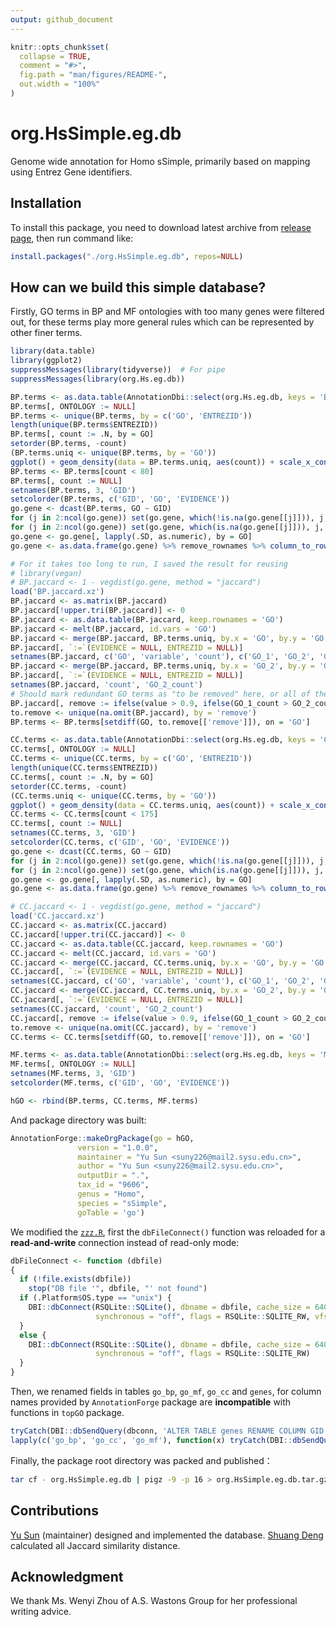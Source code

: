```yaml
---
output: github_document
---
```


<!-- README.md is generated from README.Rmd. Please edit that file -->

```r
knitr::opts_chunk$set(
  collapse = TRUE,
  comment = "#>",
  fig.path = "man/figures/README-",
  out.width = "100%"
)
```
# org.HsSimple.eg.db

<!-- badges: start -->
<!-- badges: end -->

Genome wide annotation for Homo sSimple, primarily based on mapping using Entrez Gene identifiers.

## Installation

To install this package, you need to download latest archive from [release page](https://github.com/bioinformatist/org.HsSimple.eg.db/releases), then run command like:

```r
install.packages("./org.HsSimple.eg.db", repos=NULL)
```

## How can we build this simple database?

Firstly, GO terms in BP and MF ontologies with too many genes were filtered out, for these terms play more general rules which can be represented by other finer terms.

```r
library(data.table)
library(ggplot2)
suppressMessages(library(tidyverse))  # For pipe
suppressMessages(library(org.Hs.eg.db))

BP.terms <- as.data.table(AnnotationDbi::select(org.Hs.eg.db, keys = 'BP', columns = c('GO', 'ENTREZID'), keytype = "ONTOLOGY"))
BP.terms[, ONTOLOGY := NULL]
BP.terms <- unique(BP.terms, by = c('GO', 'ENTREZID'))
length(unique(BP.terms$ENTREZID))
BP.terms[, count := .N, by = GO]
setorder(BP.terms, -count)
(BP.terms.uniq <- unique(BP.terms, by = 'GO'))
ggplot() + geom_density(data = BP.terms.uniq, aes(count)) + scale_x_continuous(breaks = seq.int(0, 80, 10), labels = seq.int(0, 80, 10), limits = c(0, 100))
BP.terms <- BP.terms[count < 80]
BP.terms[, count := NULL]
setnames(BP.terms, 3, 'GID')
setcolorder(BP.terms, c('GID', 'GO', 'EVIDENCE'))
go.gene <- dcast(BP.terms, GO ~ GID)
for (j in 2:ncol(go.gene)) set(go.gene, which(!is.na(go.gene[[j]])), j, 1L)
for (j in 2:ncol(go.gene)) set(go.gene, which(is.na(go.gene[[j]])), j, 0L)
go.gene <- go.gene[, lapply(.SD, as.numeric), by = GO]
go.gene <- as.data.frame(go.gene) %>% remove_rownames %>% column_to_rownames(var = "GO")

# For it takes too long to run, I saved the result for reusing
# library(vegan)
# BP.jaccard <- 1 - vegdist(go.gene, method = "jaccard")
load('BP.jaccard.xz')
BP.jaccard <- as.matrix(BP.jaccard)
BP.jaccard[!upper.tri(BP.jaccard)] <- 0
BP.jaccard <- as.data.table(BP.jaccard, keep.rownames = 'GO')
BP.jaccard <- melt(BP.jaccard, id.vars = 'GO')
BP.jaccard <- merge(BP.jaccard, BP.terms.uniq, by.x = 'GO', by.y = 'GO')
BP.jaccard[, `:=`(EVIDENCE = NULL, ENTREZID = NULL)]
setnames(BP.jaccard, c('GO', 'variable', 'count'), c('GO_1', 'GO_2', 'GO_1_count'))
BP.jaccard <- merge(BP.jaccard, BP.terms.uniq, by.x = 'GO_2', by.y = 'GO')
BP.jaccard[, `:=`(EVIDENCE = NULL, ENTREZID = NULL)]
setnames(BP.jaccard, 'count', 'GO_2_count')
# Should mark redundant GO terms as "to be removed" here, or all of them will be kept
BP.jaccard[, remove := ifelse(value > 0.9, ifelse(GO_1_count > GO_2_count, GO_1, GO_2), NA), by = .I]
to.remove <- unique(na.omit(BP.jaccard), by = 'remove')
BP.terms <- BP.terms[setdiff(GO, to.remove[['remove']]), on = 'GO']

CC.terms <- as.data.table(AnnotationDbi::select(org.Hs.eg.db, keys = 'CC', columns = c('GO', 'ENTREZID'), keytype = "ONTOLOGY"))
CC.terms[, ONTOLOGY := NULL]
CC.terms <- unique(CC.terms, by = c('GO', 'ENTREZID'))
length(unique(CC.terms$ENTREZID))
CC.terms[, count := .N, by = GO]
setorder(CC.terms, -count)
(CC.terms.uniq <- unique(CC.terms, by = 'GO'))
ggplot() + geom_density(data = CC.terms.uniq, aes(count)) + scale_x_continuous(limits = c(0, 250))
CC.terms <- CC.terms[count < 175]
CC.terms[, count := NULL]
setnames(CC.terms, 3, 'GID')
setcolorder(CC.terms, c('GID', 'GO', 'EVIDENCE'))
go.gene <- dcast(CC.terms, GO ~ GID)
for (j in 2:ncol(go.gene)) set(go.gene, which(!is.na(go.gene[[j]])), j, 1L)
for (j in 2:ncol(go.gene)) set(go.gene, which(is.na(go.gene[[j]])), j, 0L)
go.gene <- go.gene[, lapply(.SD, as.numeric), by = GO]
go.gene <- as.data.frame(go.gene) %>% remove_rownames %>% column_to_rownames(var = "GO")

# CC.jaccard <- 1 - vegdist(go.gene, method = "jaccard")
load('CC.jaccard.xz')
CC.jaccard <- as.matrix(CC.jaccard)
CC.jaccard[!upper.tri(CC.jaccard)] <- 0
CC.jaccard <- as.data.table(CC.jaccard, keep.rownames = 'GO')
CC.jaccard <- melt(CC.jaccard, id.vars = 'GO')
CC.jaccard <- merge(CC.jaccard, CC.terms.uniq, by.x = 'GO', by.y = 'GO')
CC.jaccard[, `:=`(EVIDENCE = NULL, ENTREZID = NULL)]
setnames(CC.jaccard, c('GO', 'variable', 'count'), c('GO_1', 'GO_2', 'GO_1_count'))
CC.jaccard <- merge(CC.jaccard, CC.terms.uniq, by.x = 'GO_2', by.y = 'GO')
CC.jaccard[, `:=`(EVIDENCE = NULL, ENTREZID = NULL)]
setnames(CC.jaccard, 'count', 'GO_2_count')
CC.jaccard[, remove := ifelse(value > 0.9, ifelse(GO_1_count > GO_2_count, GO_1, GO_2), NA), by = .I]
to.remove <- unique(na.omit(CC.jaccard), by = 'remove')
CC.terms <- CC.terms[setdiff(GO, to.remove[['remove']]), on = 'GO']

MF.terms <- as.data.table(AnnotationDbi::select(org.Hs.eg.db, keys = 'MF', columns = c('GO', 'ENTREZID'), keytype = "ONTOLOGY"))
MF.terms[, ONTOLOGY := NULL]
setnames(MF.terms, 3, 'GID')
setcolorder(MF.terms, c('GID', 'GO', 'EVIDENCE'))

hGO <- rbind(BP.terms, CC.terms, MF.terms)
```

And package directory was built:

```r
AnnotationForge::makeOrgPackage(go = hGO,
               version = "1.0.0",
               maintainer = "Yu Sun <suny226@mail2.sysu.edu.cn>",
               author = "Yu Sun <suny226@mail2.sysu.edu.cn>",
               outputDir = ".",
               tax_id = "9606",
               genus = "Homo",
               species = "sSimple",
               goTable = 'go')
```

We modified the [`zzz.R`](R/zzz.R), first the `dbFileConnect()` function was reloaded for a **read-and-write** connection instead of read-only mode:

```r
dbFileConnect <- function (dbfile)
{
  if (!file.exists(dbfile))
    stop("DB file '", dbfile, "' not found")
  if (.Platform$OS.type == "unix") {
    DBI::dbConnect(RSQLite::SQLite(), dbname = dbfile, cache_size = 64000L,
                   synchronous = "off", flags = RSQLite::SQLITE_RW, vfs = "unix-none")
  }
  else {
    DBI::dbConnect(RSQLite::SQLite(), dbname = dbfile, cache_size = 64000L,
                   synchronous = "off", flags = RSQLite::SQLITE_RW)
  }
}
```

Then, we renamed fields in tables `go_bp`, `go_mf`, `go_cc` and `genes`, for column names provided by `AnnotationForge` package are **incompatible** with functions in `topGO` package.

```r
tryCatch(DBI::dbSendQuery(dbconn, 'ALTER TABLE genes RENAME COLUMN GID to gene_id'), error=function(e) NULL)
lapply(c('go_bp', 'go_cc', 'go_mf'), function(x) tryCatch(DBI::dbSendQuery(dbconn, paste0('ALTER TABLE ', x, ' RENAME COLUMN GO to go_id')), error=function(e) NULL))
```

Finally, the package root directory was packed and published：

```bash
tar cf - org.HsSimple.eg.db | pigz -9 -p 16 > org.HsSimple.eg.db.tar.gz
```

## Contributions

[Yu Sun](https://github.com/bioinformatist/) (maintainer) designed and implemented the database. [Shuang Deng](https://github.com/dengshuang0116/) calculated all Jaccard similarity distance.

## Acknowledgment

We thank Ms. Wenyi Zhou of A.S. Wastons Group for her professional writing advice.